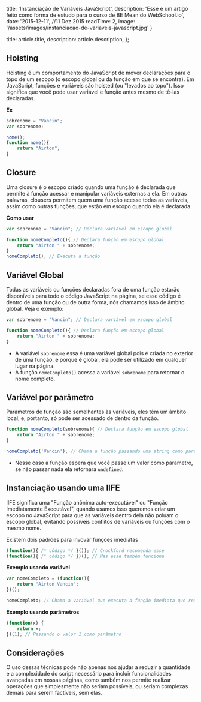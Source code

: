 
  title: 'Instanciação de Variáveis JavaScript',
  description: 'Esse é um artigo feito como forma de estudo para o curso de BE Mean do WebSchool.io',
  date: '2015-12-11', //11 Dez 2015
  readTime: 2,
  image: '/assets/images/instanciacao-de-variaveis-javascript.jpg'
}

  title: article.title,
  description: article.description,
};



## Hoisting

Hoisting é um comportamento do JavaScript de mover declarações para o topo de um escopo (o escopo global ou da função em que se encontra). Em JavaScript, funções e variáveis são hoisted (ou "levados ao topo"). Isso significa que você pode usar variável e função antes mesmo de tê-las declaradas.

**Ex**

```js
sobrenome = "Vancin";
var sobrenome;

nome();
function nome(){
    return "Airton";
}
```

## Closure

Uma closure é o escopo criado quando uma função é declarada que permite à função acessar e manipular variáveis externas a ela. Em outras palavras, clousers permitem quem uma função acesse todas as variáveis, assim como outras funções, que estão em escopo quando ela é declarada.

**Como usar**
```js
var sobrenome = "Vancin"; // Declara variável em escopo global

function nomeCompleto(){ // Declara função em escopo global
    return "Airton " + sobrenome;
}
nomeCompleto(); // Executa a função
```


## Variável Global

Todas as variáveis ​​ou funções declaradas fora de uma função estarão disponíveis para todo o código JavaScript na página, se esse código é dentro de uma função ou de outra forma, nós chamamos isso de âmbito global. Veja o exemplo:

```js
var sobrenome = "Vancin"; // Declara variável em escopo global

function nomeCompleto(){ // Declara função em escopo global
    return "Airton " + sobrenome;
}
```

- A variável `sobrenome` essa é uma variável global pois é criada no exterior de uma função, e porque é global, ela pode ser utilizado em qualquer lugar na página.
- A função `nomeCompleto()` acessa a variável `sobrenome` para retornar o nome completo.


## Variável por parâmetro

Parâmetros de função são semelhantes às variáveis, eles têm um âmbito local, e, portanto, só pode ser acessado de dentro da função.

```js
function nomeCompleto(sobrenome){ // Declara função em escopo global
    return "Airton " + sobrenome;
}

nomeCompleto('Vancin'); // Chama a função passando uma string como parametro
```

- Nesse caso a função espera que você passe um valor como parametro, se não passar nada ela retornara `undefined`.


## Instanciação usando uma IIFE

IIFE significa uma "Função anônima auto-executável" ou "Função Imediatamente Executável", quando usamos isso queremos criar um escopo no JavaScript para que as variáveis dentro dela não poluam o escopo global, evitando possíveis conflitos de variáveis ou funções com o mesmo nome.

Existem dois padrões para invovar funções imediatas
```js
(function(){ /* código */ }()); // Crockford recomenda esse
(function(){ /* código */ })(); // Mas esse também funciona
```

**Exemplo usando variável**
```js
var nomeCompleto = (function(){
    return "Airton Vancin";
})();

nomeCompleto; // Chama a variável que executa a função imediata que retorna o nome completo
```

**Exemplo usando parâmetros**
```js
(function(x) {
    return x;
})(1); // Passando o valor 1 como parâmetro
```

## Considerações

O uso dessas técnicas pode não apenas nos ajudar a reduzir a quantidade e a complexidade do script necessário para incluir funcionalidades avançadas em nossas páginas, como também nos permite realizar operações que simplesmente não seriam possíveis, ou seriam complexas demais para serem factíveis, sem elas.
